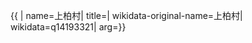 {{ {{{1|PRC admin/showdata}}}|
name=上柏村|
title=|
wikidata-original-name=上柏村|
wikidata=q14193321|
arg={{{arg|}}}}}